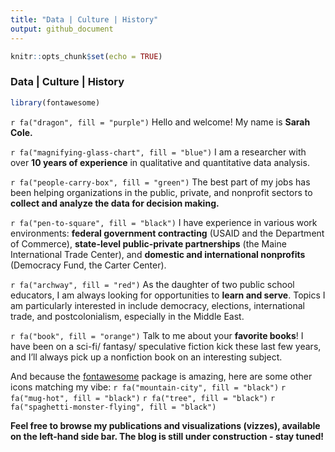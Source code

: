 ```yaml
---
title: "Data | Culture | History"
output: github_document
---
```


```r
knitr::opts_chunk$set(echo = TRUE)
```


### Data | Culture | History

```r
library(fontawesome)

```

`r fa("dragon", fill = "purple")` Hello and welcome! My name is **Sarah Cole.**

`r fa("magnifying-glass-chart", fill = "blue")` I am a researcher with over **10 years of experience** in qualitative and quantitative data analysis.

`r fa("people-carry-box", fill = "green")` The best part of my jobs has been helping organizations in the public, private, and nonprofit sectors to **collect and analyze the data for decision making.**

`r fa("pen-to-square", fill = "black")` I have experience in various work environments: **federal government contracting** (USAID and the Department of Commerce), **state-level public-private partnerships** (the Maine International Trade Center), and **domestic and international nonprofits** (Democracy Fund, the Carter Center).

`r fa("archway", fill = "red")` As the daughter of two public school educators, I am always looking for opportunities to **learn and serve**. Topics I am particularly interested in include democracy, elections, international trade, and postcolonialism, especially in the Middle East.

`r fa("book", fill = "orange")` Talk to me about your **favorite books**! I have been on a sci-fi/ fantasy/ speculative fiction kick these last few years, and I'll always pick up a nonfiction book on an interesting subject.

And because the [fontawesome](https://rstudio.github.io/fontawesome/articles/icon-reference.html) package is amazing, here are some other icons matching my vibe:
`r fa("mountain-city", fill = "black")` `r fa("mug-hot", fill = "black")` `r fa("tree", fill = "black")` `r fa("spaghetti-monster-flying", fill = "black")`

**Feel free to browse my publications and visualizations (vizzes), available on the left-hand side bar. The blog is still under construction - stay tuned!**